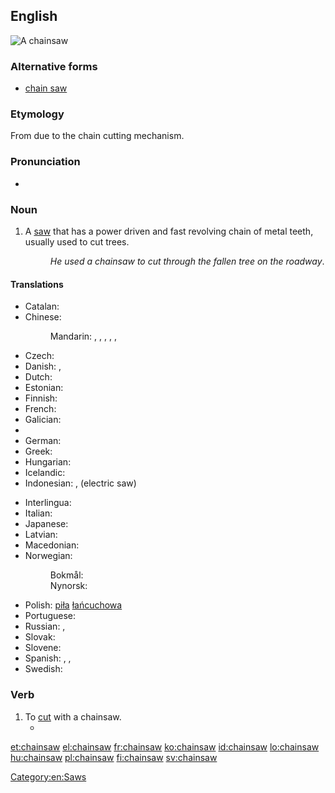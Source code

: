 ==English==
[[Image:Stihl contra.jpg|thumb|A chainsaw]]
{{wikipedia}}

===Alternative forms===
* [[chain saw]]

===Etymology===
From {{compound|chain|saw}} due to the chain cutting mechanism.

===Pronunciation===
* {{IPA|/ˈtʃeɪnˌsɔː/}}

===Noun===
{{en-noun}}

# A [[saw]] that has a power driven and fast revolving chain of metal teeth, usually used to cut trees.
#: ''He used a chainsaw to cut through the fallen tree on the roadway''.

====Translations====
{{trans-top|saw with a power-driven chain}}
* Catalan: {{t-|ca|serra de cadena|f}}
* Chinese:
*: Mandarin: {{t|cmn|電鏈鋸|sc=Hani}}, {{t|cmn|电链锯|tr=diànliànjù|sc=Hani}}, {{t|cmn|電鋸|sc=Hani}}, {{t|cmn|电锯|tr=diànjù|sc=Hani}}, {{t|cmn|鏈鋸|sc=Hani}}, {{t|cmn|链锯|tr=liànjù|sc=Hani}}
* Czech: {{t-|cs|řetězová pila|f}}
* Danish: {{t-|da|kædesav|c}}, {{t-|da|motorsav|c}}
* Dutch: {{t-|nl|kettingzaag|f}}
* Estonian: {{t-|et|mootorsaag}}
* Finnish: {{t+|fi|moottorisaha}}
* French: {{t+|fr|tronçonneuse|f}}
* Galician: {{t-|gl|motoserra|f}}
* {{trreq|Georgian}}
* German: {{t+|de|Kettensäge|f}}
* Greek: {{t+|el|αλυσοπρίονο|n|tr=alysopríono}}
* Hungarian: {{t+|hu|láncfűrész}}
* Icelandic: {{t-|is|keðjusög|f}}
* Indonesian: {{t+|id|gergaji rantai}}, {{t+|id|gergaji listrik}} (electric saw)
{{trans-mid}}
* Interlingua: {{t-|ia|chainsaw}}
* Italian: {{t+|it|motosega|f}}
* Japanese: {{t-|ja|チェーンソー|tr=chēnsō|sc=Jpan}}
* Latvian: {{t-|lv|motorzāģis|m}}
* Macedonian: {{t-|mk|моторна пила|f|tr=mótorna pilá}}
* Norwegian: 
*: Bokmål: {{t-|no|motorsag|m|f}}
*: Nynorsk: {{t-|nn|motorsag|f}}
* Polish: [[piła]] [[łańcuchowa]]
* Portuguese: {{t-|pt|motosserra|f}}
* Russian: {{t+|ru|бензопила|f|tr=benzopilá}}, {{t-|ru|цепная пила|f|tr=cepnája pilá|sc=Cyrl}}
* Slovak: {{t-|sk|reťazová píla|f}}
* Slovene: {{t-|sl|motorka|f}}
* Spanish: {{t+|es|motosierra|f}}, {{t+|es|sierra eléctrica|f}}, {{t-|es|sierra de cadena|f}}
* Swedish: {{t+|sv|motorsåg|c}}
{{trans-bottom}}

===Verb===
{{en-verb}}

# To [[cut]] with a chainsaw.
#* {{quote-news|year=2009|date=September 9|author=Mike Funston|title=Mississauga pulls green thorn from its paw|work=Toronto Star|url=http://www.thestar.com/News/GTA/article/692775
|passage=She and Barber once stopped a developer from '''chainsawing''' mature trees on Mississauga Rd. by standing in front of them.}}

[[Category:en:Saws]]

[[et:chainsaw]]
[[el:chainsaw]]
[[fr:chainsaw]]
[[ko:chainsaw]]
[[id:chainsaw]]
[[lo:chainsaw]]
[[hu:chainsaw]]
[[pl:chainsaw]]
[[fi:chainsaw]]
[[sv:chainsaw]]